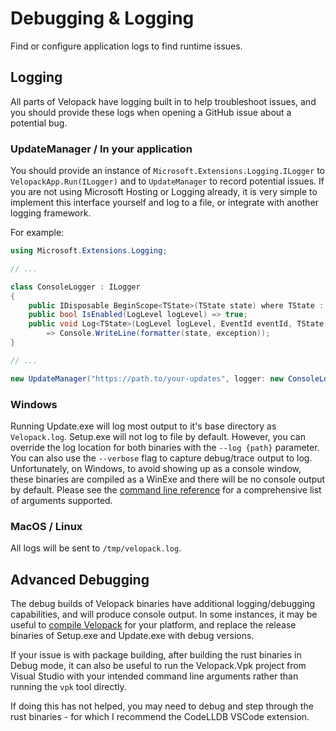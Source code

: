 # Debugging & Logging

<AppliesTo all />
Find or configure application logs to find runtime issues.

## Logging

All parts of Velopack have logging built in to help troubleshoot issues, and you should provide these logs when opening a GitHub issue about a potential bug.

### UpdateManager / In your application

You should provide an instance of `Microsoft.Extensions.Logging.ILogger` to `VelopackApp.Run(ILogger)` and to `UpdateManager` to record potential issues. If you are not using Microsoft Hosting or Logging already, it is very simple to implement this interface yourself and log to a file, or integrate with another logging framework. 

For example:

```cs
using Microsoft.Extensions.Logging;

// ...

class ConsoleLogger : ILogger
{
    public IDisposable BeginScope<TState>(TState state) where TState : notnull => null;
    public bool IsEnabled(LogLevel logLevel) => true;
    public void Log<TState>(LogLevel logLevel, EventId eventId, TState state, Exception exception, Func<TState, Exception, string> formatter)
        => Console.WriteLine(formatter(state, exception));
}

// ...

new UpdateManager("https://path.to/your-updates", logger: new ConsoleLogger());
```

### Windows

Running Update.exe will log most output to it's base directory as `Velopack.log`. Setup.exe will not log to file by default. However, you can override the log location for both binaries with the `--log {path}` parameter. You can also use the `--verbose` flag to capture debug/trace output to log. Unfortunately, on Windows, to avoid showing up as a console window, these binaries are compiled as a WinExe and there will be no console output by default.  Please see the [command line reference](cli.mdx) for a comprehensive list of arguments supported.

### MacOS / Linux

All logs will be sent to `/tmp/velopack.log`.

## Advanced Debugging

The debug builds of Velopack binaries have additional logging/debugging capabilities, and will produce console output. In some instances, it may be useful to [compile Velopack](../contributing/compiling.mdx) for your platform, and replace the release binaries of Setup.exe and Update.exe with debug versions. 

If your issue is with package building, after building the rust binaries in Debug mode, it can also be useful to run the Velopack.Vpk project from Visual Studio with your intended command line arguments rather than running the `vpk` tool directly.

If doing this has not helped, you may need to debug and step through the rust binaries - for which I recommend the CodeLLDB VSCode extension.
